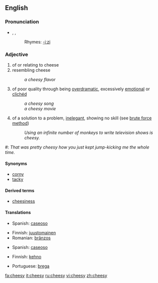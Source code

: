 ==English==

===Pronunciation===
* {{enPR|chēʹzē}}, {{IPA|/ˈtʃiːzi/}}, {{SAMPA|/"tSi:zi/}}
*: Rhymes: [[Rhymes:English:-iːzi|-iːzi]]

===Adjective===
{{en-adj-er-y|chees|y}}

# of or relating to cheese
# resembling cheese
#: ''a cheesy flavor''
# {{informal}} of poor quality through being [[overdramatic]], excessively [[emotional]] or [[clichéd]]
#: ''a cheesy song''
#: ''a cheesy movie''
# {{informal}} of a solution to a problem, [[inelegant]], showing no skill (see [[wikipedia:brute force method|brute force method]])
#: ''Using an infinite number of monkeys to write television shows is cheesy.''
<!-- same as third def above
# a cheap way to defeat someone in a video game-->
#: ''That was pretty cheesy how you just kept jump-kicking me the whole time.''

====Synonyms====
* [[corny]]
* [[tacky]]

====Derived terms====
* [[cheesiness]]

====Translations====
{{trans-top|of cheese}}
* Spanish: [[caseoso]]
{{trans-mid}}
{{trans-bottom}}

{{trans-top|resembling cheese}}
* Finnish: [[juustomainen]]
* Romanian: [[brânzos]]
{{trans-mid}}
* Spanish: [[caseoso]]
{{trans-bottom}}

{{trans-top|overdramatic, clichéd}}
{{trans-mid}}
{{trans-bottom}}

{{trans-top|inelegant, showing no skill}}
* Finnish: [[kehno]]
{{trans-mid}}
* Portuguese: [[brega]]
{{trans-bottom}}

[[fa:cheesy]]
[[it:cheesy]]
[[ru:cheesy]]
[[vi:cheesy]]
[[zh:cheesy]]